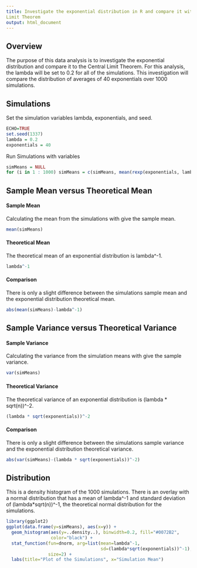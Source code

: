 ```yaml
---
title: Investigate the exponential distribution in R and compare it with the Central
Limit Theorem
output: html_document
---
```


## Overview
The purpose of this data analysis is to investigate the exponential distribution
and compare it to the Central Limit Theorem. For this analysis, the lambda will 
be set to 0.2 for all of the simulations. This investigation will compare the 
distribution of averages of 40 exponentials over 1000 simulations.


## Simulations
Set the simulation variables lambda, exponentials, and seed.
```r
ECHO=TRUE
set.seed(1337)
lambda = 0.2
exponentials = 40
```

Run Simulations with variables
```r
simMeans = NULL
for (i in 1 : 1000) simMeans = c(simMeans, mean(rexp(exponentials, lambda)))
```


## Sample Mean versus Theoretical Mean
#### Sample Mean
Calculating the mean from the simulations with give the sample mean.
```r
mean(simMeans)
```

#### Theoretical Mean
The theoretical mean of an exponential distribution is lambda^-1.
```r
lambda^-1
```

#### Comparison
There is only a slight difference between the simulations sample mean and the 
exponential distribution theoretical mean.
```r
abs(mean(simMeans)-lambda^-1)
```


## Sample Variance versus Theoretical Variance
#### Sample Variance
Calculating the variance from the simulation means with give the sample
variance.
```r
var(simMeans)
```

#### Theoretical Variance
The theoretical variance of an exponential distribution is 
(lambda * sqrt(n))^-2.
```r
(lambda * sqrt(exponentials))^-2
```

#### Comparison
There is only a slight difference between the simulations sample variance and 
the exponential distribution theoretical variance.
```r
abs(var(simMeans)-(lambda * sqrt(exponentials))^-2)
```


## Distribution
This is a density histogram of the 1000 simulations. There is an overlay with a 
normal distribution that has a mean of lambda^-1 and standard deviation of 
(lambda*sqrt(n))^-1, the theoretical normal distribution for the simulations.
```r
library(ggplot2)
ggplot(data.frame(y=simMeans), aes(x=y)) + 
  geom_histogram(aes(y=..density..), binwidth=0.2, fill="#0072B2", 
                 color="black") +
  stat_function(fun=dnorm, arg=list(mean=lambda^-1, 
                                    sd=(lambda*sqrt(exponentials))^-1), 
                size=2) +
  labs(title="Plot of the Simulations", x="Simulation Mean")
```

